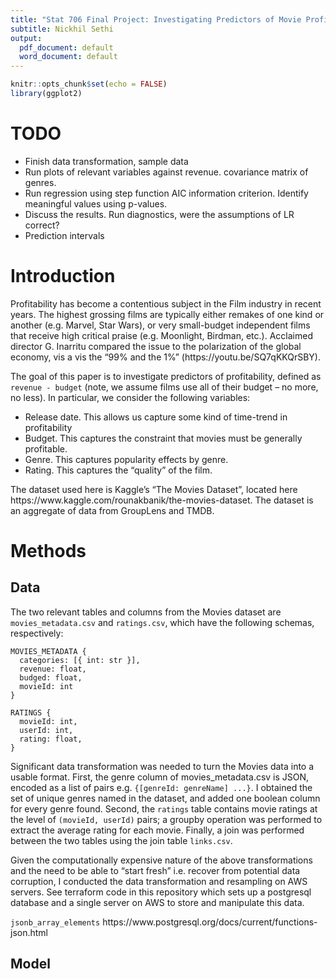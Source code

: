 ```yaml
---
title: "Stat 706 Final Project: Investigating Predictors of Movie Profitability"
subtitle: Nickhil Sethi
output:
  pdf_document: default
  word_document: default
---
```


```r
knitr::opts_chunk$set(echo = FALSE)
library(ggplot2)
```
# TODO
- Finish data transformation, sample data
- Run plots of relevant variables against revenue. covariance matrix of genres.
- Run regression using step function AIC information criterion. Identify meaningful values using  p-values.
- Discuss the results. Run diagnostics, were the assumptions of LR correct?
- Prediction intervals

# Introduction
Profitability has become a contentious subject in the Film industry in recent years. The highest grossing films are typically either remakes of one kind or another (e.g. Marvel, Star Wars), or very small-budget independent films that receive high critical praise (e.g. Moonlight, Birdman, etc.). Acclaimed director G. Inarritu compared the issue to the polarization of the global economy, vis a vis the "99% and the 1%" (https://youtu.be/SQ7qKKQrSBY).

The goal of this paper is to investigate predictors of profitability, defined as `revenue - budget` (note, we assume films use all of their budget -- no more, no less). In particular, we consider the following variables:

- Release date. This allows us capture some kind of time-trend in profitability
- Budget. This captures the constraint that movies must be generally profitable. 
- Genre. This captures popularity effects by genre.
- Rating. This captures the "quality" of the film.

The dataset used here is Kaggle's "The Movies Dataset", located here https://www.kaggle.com/rounakbanik/the-movies-dataset. The dataset is an aggregate of data from GroupLens and TMDB.

# Methods

## Data
The two relevant tables and columns from the Movies dataset are `movies_metadata.csv` and `ratings.csv`, which have the following schemas, respectively:

```
MOVIES_METADATA {
  categories: [{ int: str }],
  revenue: float,
  budged: float,
  movieId: int
}

RATINGS {
  movieId: int,
  userId: int,
  rating: float,
}
```

Significant data transformation was needed to turn the Movies data into a usable format. First, the genre column of movies_metadata.csv is JSON, encoded as a list of pairs e.g. `{[genreId: genreName] ...}`. I obtained the set of unique genres named in the dataset, and added one boolean column for every genre found. Second, the `ratings` table contains movie ratings at the level of `(movieId, userId)` pairs; a groupby operation was performed to extract the average rating for each movie. 
Finally, a join was performed between the two tables using the join table `links.csv`.

Given the computationally expensive nature of the above transformations and the need to be able to "start fresh" i.e. recover from potential data corruption, I conducted the data transformation and resampling on AWS servers. See terraform code in this repository which sets up a postgresql database and a single server on AWS to store and manipulate this data.

`jsonb_array_elements` https://www.postgresql.org/docs/current/functions-json.html

## Model
